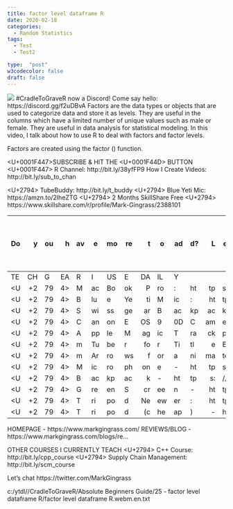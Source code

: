 ```yaml
---
title: factor level dataframe R
date: 2020-02-18
categories:
  - Random Statistics
tags:
  - Test
  - Test2

type:  "post"
w3codecolor: false
draft: false
---
```


<img src="https://www.cradletograver.com/auto-posts/images/NA">
#CradleToGraveR now a Discord! Come say hello: https://discord.gg/f2uDBvA
Factors are the data types or objects that are used to categorize data and store it as levels. They are useful in the columns which have a limited number of unique values such as male or female. They are useful in data analysis for statistical modeling. In this video, I talk about how to use R to deal with factors and factor levels.

Factors are created using the factor () function.

<U+0001F447>SUBSCRIBE & HIT THE <U+0001F44D> BUTTON <U+0001F447>
R Channel: http://bit.ly/38yfFP9
How I Create Videos: http://bit.ly/sub_to_chan

<U+2794> TubeBuddy: http://bit.ly/t_buddy
<U+2794> Blue Yeti Mic: https://amzn.to/2IheZTG
<U+2794> 2 Months SkillShare Free <U+2794>  https://www.skillshare.com/r/profile/Mark-Gingrass/2388101

Do you have more to add? Let me know how you liked the video or if I need anything corrected in the comments below.
- - - - - - - - - - - - - - - - - - - - - - - - - - - - - - - - -
TECH GEAR I USE DAILY
<U+2794> MacBook Pro: https://amzn.to/2XxeBsG
<U+2794> Blue Yeti Mic: https://amzn.to/2IheZTG
<U+2794> Swissgear Backpack: https://youtu.be/VTTnRMyFkB8
<U+2794> Canon EOS 90D Camera: https://amzn.to/2u0o52K
<U+2794> Apple Magic Trackpad 2: https://amzn.to/31XDugG
<U+2794> mTuber for Title Effects : https://motionvfx.sjv.io/3M3KM
<U+2794> mArrows for animated arrows: https://motionvfx.sjv.io/9B3oe
<U+2794> Microphone - https://amzn.to/2LYfJkr
<U+2794> Backpack - https://amzn.to/2Ep4uez
<U+2794> Green Screen - https://amzn.to/2JVzMgP
<U+2794> Tripod Neewer: https://amzn.to/2uF275X
<U+2794> Tripod (cheap) - https://amzn.to/2Eo2wv4

HOMEPAGE - https://www.markgingrass.com/
REVIEWS/BLOG - https://www.markgingrass.com/blogs/re...

OTHER COURSES I CURRENTLY TEACH
<U+2794> C++ Course: http://bit.ly/cpp_course
<U+2794> Supply Chain Management:  http://bit.ly/scm_course

Let's chat
https://twitter.com/MarkGingrass



c:/ytdl//CradleToGraveR/Absolute Beginners Guide/25 - factor level dataframe R/factor level dataframe R.webm.en.txt
